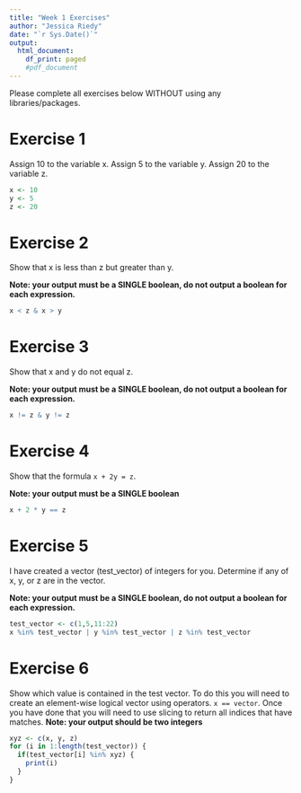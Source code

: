```yaml
---
title: "Week 1 Exercises"
author: "Jessica Riedy"
date: "`r Sys.Date()`"
output:
  html_document:
    df_print: paged
    #pdf_document
---
```


Please complete all exercises below WITHOUT using any libraries/packages.

# Exercise 1
Assign 10 to the variable x. Assign 5 to the variable y. Assign 20 to the variable z.

```r
x <- 10
y <- 5
z <- 20

```


# Exercise 2
Show that x is less than z but greater than y.

**Note: your output must be a SINGLE boolean, do not output a boolean for each expression.**

```r
x < z & x > y

```

# Exercise 3
Show that x and y do not equal z. 

**Note: your output must be a SINGLE boolean, do not output a boolean for each expression.**

```r
x != z & y != z

```


# Exercise 4
Show that the formula `x + 2y = z`. 

**Note: your output must be a SINGLE boolean**

```r
x + 2 * y == z

```

# Exercise 5
I have created a vector (test_vector) of integers for you. Determine if any of x, y, or z are in the vector. 

**Note: your output must be a SINGLE boolean, do not output a boolean for each expression.**


```r
test_vector <- c(1,5,11:22)
x %in% test_vector | y %in% test_vector | z %in% test_vector

```

# Exercise 6
Show which value is contained in the test vector. To do this you will need to create an element-wise logical vector using operators. `x == vector`. Once you have done that you will need to use slicing to return all indices that have matches.
**Note: your output should be two integers**

```r
xyz <- c(x, y, z)
for (i in 1:length(test_vector)) {
  if(test_vector[i] %in% xyz) {
    print(i)
  }
}

```

